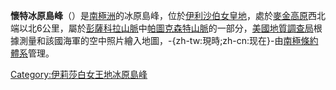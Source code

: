 {{expand|time=2013-12-31T11:03:12+00:00}}
{{coord|84|46|S|66|5|W|display=title}}

'''懷特冰原島峰'''（{{lang-en|White Nunataks}}）是[[南極洲|南極洲]]的冰原島峰，位於[[伊利沙伯女皇地|伊利沙伯女皇地]]，處於[[麥金高原|麥金高原]]西北端以北6公里，屬於[[彭薩科拉山脈|彭薩科拉山脈]]中[[帕圖克森特山脈|帕圖克森特山脈]]的一部分，[[美國地質調查局|美國地質調查局]]根據測量和該國海軍的空中照片繪入地圖，-{zh-tw:現時;zh-cn:现在}-由[[南極條約體系|南極條約體系]]管理。

{{usgs-gazetteer}}

{{DEFAULTSORT:White Nunataks}}
[[Category:伊莉莎白女王地冰原島峰|Category:伊莉莎白女王地冰原島峰]]


{{QueenElizabethLand-geo-stub}}